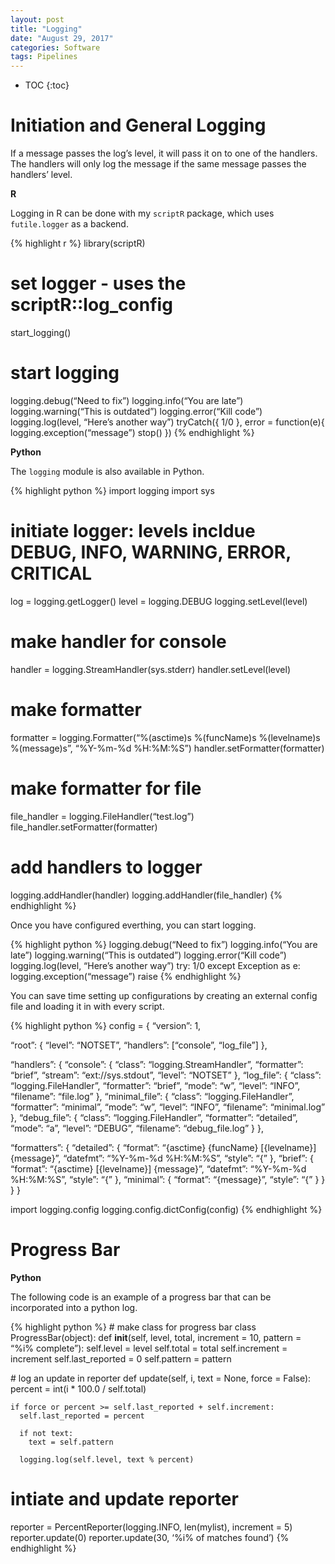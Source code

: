 ```yaml
---
layout: post
title: "Logging"
date: "August 29, 2017"
categories: Software
tags: Pipelines
---
```


* TOC
{:toc}

# Initiation and General Logging

If a message passes the log's level, it will pass it on to one of the handlers. The handlers will only log the message if the same message passes the handlers' level.

**R**

Logging in R can be done with my `scriptR` package, which uses `futile.logger` as a backend. 

{% highlight r %}
library(scriptR)

# set logger - uses the scriptR::log_config 
start_logging()

# start logging
logging.debug("Need to fix")
logging.info("You are late")
logging.warning("This is outdated")
logging.error("Kill code")
logging.log(level, "Here's another way")
tryCatch({
  1/0
}, error = function(e){
  logging.exception("message")
  stop()
})
{% endhighlight %}

**Python**

The `logging` module is also available in Python.

{% highlight python %}
import logging
import sys

# initiate logger: levels incldue DEBUG, INFO, WARNING, ERROR, CRITICAL
log = logging.getLogger()
level = logging.DEBUG
logging.setLevel(level)

# make handler for console
handler = logging.StreamHandler(sys.stderr)
handler.setLevel(level)

# make formatter
formatter = logging.Formatter("%(asctime)s %(funcName)s %(levelname)s %(message)s", "%Y-%m-%d %H:%M:%S")
handler.setFormatter(formatter)

# make formatter for file
file_handler = logging.FileHandler("test.log")
file_handler.setFormatter(formatter)

# add handlers to logger
logging.addHandler(handler)
logging.addHandler(file_handler)
{% endhighlight %}

Once you have configured everthing, you can start logging.

{% highlight python %}
logging.debug("Need to fix")
logging.info("You are late")
logging.warning("This is outdated")
logging.error("Kill code")
logging.log(level, "Here's another way")
try:
  1/0
except Exception as e:
  logging.exception("message")
  raise
{% endhighlight %}

You can save time setting up configurations by creating an external config file and loading it in with every script.

{% highlight python %}
config = {
  "version": 1,

    
  "root": {
  	"level": "NOTSET",
	  "handlers": ["console", "log_file"]
  }, 

    
  "handlers": {
    "console": {
      "class": "logging.StreamHandler",
      "formatter": "brief",
	    "stream": "ext://sys.stdout",
	    "level": "NOTSET"
    },
    "log_file": {
      "class": "logging.FileHandler",
      "formatter": "brief",
	    "mode": "w",
	    "level": "INFO",
      "filename": "file.log"
    },
    "minimal_file": {
      "class": "logging.FileHandler",
      "formatter": "minimal",
	    "mode": "w",
	    "level": "INFO",
      "filename": "minimal.log"
    },
  	"debug_file": {
      "class": "logging.FileHandler",
      "formatter": "detailed",
      "mode": "a",
      "level": "DEBUG",
      "filename": "debug_file.log"
	   }
  },


  "formatters": {
  	"detailed": {
	    "format": "{asctime} {funcName} [{levelname}] {message}",
	    "datefmt": "%Y-%m-%d %H:%M:%S",
	    "style": "{"
	   },
    "brief": {
      "format": "{asctime} [{levelname}] {message}",
      "datefmt": "%Y-%m-%d %H:%M:%S",
	    "style": "{"
    },
    "minimal": {
      "format": "{message}",
	    "style": "{"
    }
  }
}
}

import logging.config
logging.config.dictConfig(config)
{% endhighlight %}

# Progress Bar

**Python**

The following code is an example of a progress bar that can be incorporated into a python log.

{% highlight python %}
# make class for progress bar
class ProgressBar(object):
  def __init__(self, level, total, increment = 10, pattern = "%i% complete"):
    self.level = level
    self.total = total
    self.increment = increment
    self.last_reported = 0
    self.pattern = pattern
    
  # log an update in reporter
  def update(self, i, text = None, force = False):
    percent = int(i * 100.0 / self.total)
    
    if force or percent >= self.last_reported + self.increment:
      self.last_reported = percent
      
      if not text:
        text = self.pattern
        
      logging.log(self.level, text % percent)

# intiate and update reporter
reporter = PercentReporter(logging.INFO, len(mylist), increment = 5)
reporter.update(0)
reporter.update(30, '%i% of matches found')
{% endhighlight %}

